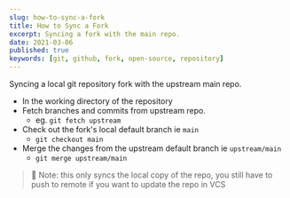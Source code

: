 ```yaml
---
slug: how-to-sync-a-fork
title: How to Sync a Fork
excerpt: Syncing a fork with the main repo.
date: 2021-03-06
published: true
keywords: [git, github, fork, open-source, repository]
---
```


Syncing a local git repository fork with the upstream main repo.

* In the working directory of the repository
* Fetch branches and commits from upstream repo.
  * eg. `git fetch upstream`
* Check out the fork's local default branch ie `main`
  * `git checkout main`
* Merge the changes from the upstream default branch ie `upstream/main`
  * `git merge upstream/main`

> 📝 Note: this only syncs the local copy of the repo, you still have to push to remote if you want to update the repo in VCS
